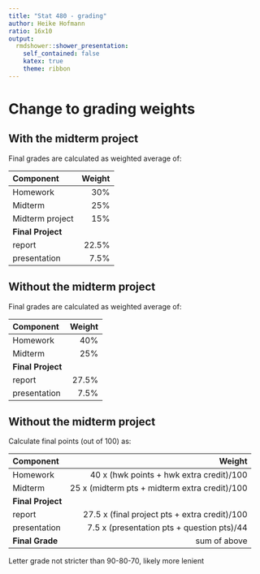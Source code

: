```yaml
---
title: "Stat 480 - grading"
author: Heike Hofmann
ratio: 16x10
output:
  rmdshower::shower_presentation:
    self_contained: false
    katex: true
    theme: ribbon
---
```


# Change to grading weights


## With the midterm project

Final grades are calculated as weighted average of:

| Component | Weight |
|:-- | --:|
| Homework | 30% |
| Midterm | 25% |
| Midterm project | 15% |
| **Final Project** | |
|   report | 22.5% |
|   presentation | 7.5% |


## Without the midterm project

Final grades are calculated as weighted average of:

| Component | Weight |
|:-- | --:|
| Homework | 40% |
| Midterm | 25% |
| **Final Project** | |
|   report | 27.5% |
|   presentation | 7.5% |

## Without the midterm project

Calculate final points (out of 100) as:

| Component | Weight |
|:-- | --:|
| Homework | 40 x (hwk points + hwk extra credit)/100 |
| Midterm | 25 x (midterm pts + midterm extra credit)/100 |
| **Final Project** | |
|   report | 27.5 x (final project pts + extra credit)/100 |
|   presentation | 7.5 x (presentation pts + question pts)/44 |
| **Final Grade** | sum of above |

Letter grade not stricter than 90-80-70, likely more lenient
